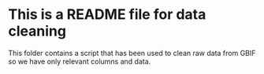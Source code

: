 # This is a README file for data cleaning
This folder contains a script that has been used to clean raw data from GBIF so we have only relevant columns and data. 
